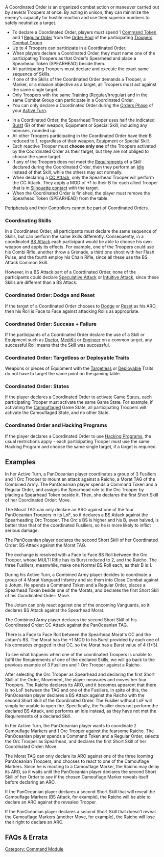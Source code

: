 {{section-command-section}}


{{n4only}}
{{n4}}
A Coordinated Order is an organized combat action or maneuver carried out by several Troopers at once. By acting in unison, they can minimize the enemy's capacity for hostile reaction and use their superior numbers to safely neutralize a target.

{{image | name=spearhead0.jpg | style=128 }}

{{skillbox |black| COORDINATED ORDER | }}
{{skill-label | Attack/Movement }}
{{requirements}}
* To declare a Coordinated Order, players must spend 1 [[Command Token]], and 1 [[Regular Order]] from the [[Order Pool]] of the participating [[Trooper]]s' [[Combat Group]].
* Up to 4 Troopers can participate in a Coordinated Order.
* When players declare a Coordinated Order, they must name one of the participating Troopers as that Order's Spearhead and place a Spearhead Token (SPEARHEAD) beside them.
* All participating Troopers must declare and execute the exact same sequence of Skills.
* If one of the Skills of the Coordinated Order demands a Trooper, a Marker, or a mission objective as a target, all Troopers must act against the same single target.
* Only Troopers with the same [[Training]] (Regular/Irregular) and in the same Combat Group can participate in a Coordinated Order.
* You can only declare a Coordinated Order during the [[Orders Phase]] of your [[Active Turn]].
{{effects}}
* In a Coordinated Order, the Spearhead Trooper uses half the indicated [[Burst]] (B) of their weapon, Equipment or Special Skill, including any bonuses, rounded up.
* All other Troopers participating in the Coordinated Order have their B reduced to 1, regardless of their weapon, Equipment or Special Skill.
* Each reactive Trooper must '''choose only one''' of the Troopers activated by the Coordinated Order as their target, but they are not obliged to choose the same target.
* If any of the Troopers does not meet the [[Requirements]] of a Skill declared during the Coordinated Order, then they perform an [[Idle]] instead of that Skill, while the others may act normally.
* When declaring a [[CC Attack]], only the Spearhead Trooper will perform the CC Attack. They apply a MOD of +1 to their B for each allied Trooper that is in [[Silhouette contact]] with the target.
* When the Coordinated Order is finished, the player must remove the Spearhead Token (SPEARHEAD) from the table.


{{important-start}}
[[Peripheral]]s and their Controllers cannot be part of Coordinated Orders. 
{{important-end}}


===Coordinating Skills===
In a Coordinated Order, all participants must declare the same sequence of Skills, but can perform the same Skills differently. Consequently, in a coordinated [[BS Attack]] each participant would be able to choose his own weapon and apply its effects. For example, one of the Troopers could use his Combi Rifle, another throw a Grenade, a third one shoot with her Flash Pulse, and the fourth employ his Chain Rifle, since all these use the BS Attack Common Skill.

However, in a BS Attack part of a Coordinated Order, none of the participants could declare [[Speculative Attack]] or [[Intuitive Attack]], since these Skills are different than a BS Attack.


===Coordinated Order: Dodge and Reset===
If the target of a Coordinated Order chooses to [[Dodge]] or [[Reset]] as his ARO, then his Roll is Face to Face against attacking Rolls as appropriate.


===Coordinated Order: Success + Failure===
If the participants of a Coordinated Order declare the use of a Skill or Equipment such as [[Doctor]], [[MediKit]] or [[Engineer]] on a common target, any successful Roll means that the Skill was successful.


===Coordinated Order: Targetless or Deployable Traits===
Weapons or pieces of Equipment with the [[Targetless]] or [[Deployable]] Traits do not have to target the same point on the gaming table. 


===Coordinated Order: States===
If the player declares a Coordinated Order to activate Game States, each participating Trooper must activate the same Game State. For example, if activating the [[Camouflaged]] Game State, all participating Troopers will activate the Camouflaged State, and no other State.


===Coordinated Order and Hacking Programs===
If the player declares a Coordinated Order to use [[Hacking Program]]s, the usual restrictions apply - each participating Trooper must use the same Hacking Program and choose the same single target, if a target is required. 


== Examples ==

{{greybox-start | Coordinated Order Example: Movement + BS Attack}}
In her Active Turn, a PanOceanian player coordinates a group of 3 Fusiliers and 1 Orc Trooper to mount an attack against a Raicho, a Morat TAG of the Combined Army. The PanOceanian player spends a Command Token and a Regular Order, and assigns the Spearhead role to the Orc Trooper by placing a Spearhead Token beside it. Then, she declares the first Short Skill of her Coordinated Order: Move.


The Morat TAG can only declare an ARO against one of the four PanOceanian Troopers in its LoF, so it declares a BS Attack against the Spearheading Orc Trooper. The Orc's BS is higher and his B, even halved, is better than that of the coordinated Fusiliers, so he is more likely to inflict serious damage.


The PanOceanian player declares the second Short Skill of her Coordinated Order: BS Attack against the Morat TAG.


The exchange is resolved with a Face to Face BS Roll between the Orc Trooper, whose MULTI Rifle has its Burst reduced to 2, and the Raicho. The three Fusiliers, meanwhile, make one Normal BS Roll each, as their B is 1.
{{greybox-end}}


{{greybox-start | Coordinated Order Example: Movement + CC Attack}}
During his Active Turn, a Combined Army player decides to coordinate a group of 4 Morat Vanguard Infantry and sic them into Close Combat against a Jotum. He spends a Command Token and a Regular Order, places a Spearhead Token beside one of the Morats, and declares the first Short Skill of his Coordinated Order: Move.


The Jotum can only react against one of the oncoming Vanguards, so it declares BS Attack against the Spearhead Morat.


The Combined Army player declares the second Short Skill of his Coordinated Order: CC Attack against the PanOceanian TAG.


There is a Face to Face Roll between the Spearhead Morat's CC and the Jotum's BS. The Morat has the +1 MOD to his Burst provided by each one of his comrades engaged in that CC, so the Morat has a Burst value of 4 (1+3).
{{greybox-end}}


{{greybox-start | Coordinated Order Example: Failed Activation}}
To see what happens when one of the coordinated Troopers is unable to fulfil the Requirements of one of the declared Skills, we will go back to the previous example of 3 Fusiliers and 1 Orc Trooper against a Raicho.


After selecting the Orc Trooper as Spearhead and declaring the first Short Skill of the Order, Movement, the player measures and moves her four Troopers. The Raicho declares its ARO, and it becomes apparent that there is no LoF between the TAG and one of the Fusiliers. In spite of this, the PanOceanian player declares a BS Attack against the Raicho with the second Short Skill of the Coordinated Order. The Fusilier without LoF will simply be unable to open fire. Specifically, the Fusilier does not perform the declared BS Attack, and performs an Idle instead, as they have not met the Requirements of a declared Skill.
{{greybox-end}}


{{greybox-start | Coordinated Order Example: Coordinating Troopers in Marker States }}
In her Active Turn, the PanOceanian player wants to coordinate 2 Camouflage Markers and 1 Orc Trooper against the fearsome Raicho. The PanOceanian player spends a Command Token and a Regular Order, selects the Orc Trooper as Spearhead, and declares the first Short Skill of her Coordinated Order: Move.


The Morat TAG can only declare its ARO against one of the three looming PanOceanian Troopers, and chooses to react to one of the Camouflage Markers. Since he is reacting to a Camouflage Marker, the Raicho may delay its ARO, so it waits until the PanOceanian player declares the second Short Skill of her Order to see if the chosen Camouflage Marker reveals itself before declaring an ARO.


If the PanOceanian player declares a second Short Skill that will reveal the Camouflage Markers (BS Attack, for example), the Raicho will be able to declare an ARO against  the revealed Trooper. 
  

If the PanOceanian player declares a second Short Skill that doesn’t reveal the Camouflage Markers (another Move, for example), the Raicho will lose their right to declare an ARO.
{{greybox-end}}


== FAQs & Errata ==

{{faqbox |
type = faq |
title = N4 FAQ |
version = Updated 1.1.1, Dec 2021 |
q = Q: If several Troopers are activated at once (for example a Coordinated Order or a Fireteam) and one of them uses Stealth while outside a reactive Trooper's ZoC or Hacking Area, can the Trooper that used Stealth be chosen as the target of AROs? |
a = <s>A: Yes, but the ARO will only be considered valid if the Stealth user performs a Skill that allows AROs.</s>
{{erratahighlight}}A: Yes, but the ARO will become an Idle if the Stealth user does not declare a Skill that allows AROs.{{erratahighlight-end}} |
related = [[Coordinated Orders]], [[Fireteams in the Active Turn]], [[Stealth]] }}


{{faqbox |
type = faq |
title = N4 FAQ |
version = 1.0, Jan 2021 |
q = Q: If a Trooper uses an Airborne Deployment Skill to deploy onto the table via a Coordinated Order or an Impetuous activation, what happens to their own Order? |
a = A: In this situation they will lose their own Order. |
related = [[Combat Jump]], [[Coordinated Orders]], [[Impetuous]], [[Parachutist]] }}


{{faqbox |
type = faq |
title = N4 FAQ |
version = 1.2, Jan 2022 |
q = Q: If multiple Troopers use Surprise Attack against the same target, for example via a Coordinated Order, or a Controller and Peripheral, do the Surprise Attack MODs stack with each other? |
a = A: No. Each Trooper's Surprise Attack MOD will be applied separately. For example if a Trooper is the target of two attackers using Surprise Attack, they will only suffer one Surprise Attack MOD if they Dodge, or Attack one of the Active Troopers. |
related = [[Coordinated Orders]], [[Peripheral]], [[Surprise Attack]] }}


{{section-command-section}}

{{n4end}}



[[Category: Command Module]]